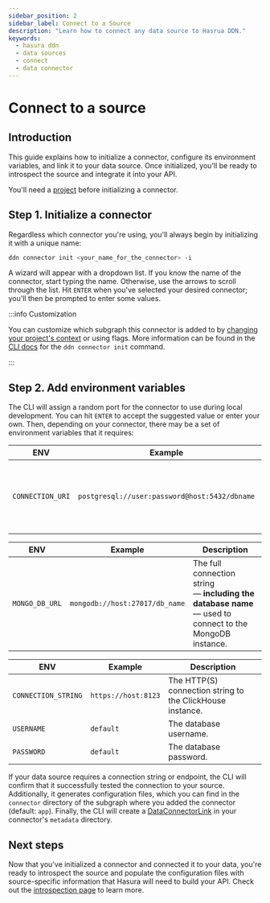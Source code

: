 ```yaml
---
sidebar_position: 2
sidebar_label: Connect to a Source
description: "Learn how to connect any data source to Hasrua DDN."
keywords:
  - hasura ddn
  - data sources
  - connect
  - data connector
---
```



# Connect to a source

## Introduction

This guide explains how to initialize a connector, configure its environment variables, and link it to your data source.
Once initialized, you'll be ready to introspect the source and integrate it into your API.

You'll need a [project](/cli/commands/ddn_supergraph_init.mdx) before initializing a connector.

## Step 1. Initialize a connector

Regardless which connector you're using, you'll always begin by initializing it with a unique name:

```sh title="Initialize a new connector in a project directory:"
ddn connector init <your_name_for_the_connector> -i
```

A wizard will appear with a dropdown list. If you know the name of the connector, start typing the name. Otherwise, use
the arrows to scroll through the list. Hit `ENTER` when you've selected your desired connector; you'll then be prompted
to enter some values.

:::info Customization

You can customize which subgraph this connector is added to by
[changing your project's context](/cli/commands/ddn_context.mdx) or using flags. More information can be found in the
[CLI docs](/cli/commands/ddn_connector_init.mdx) for the `ddn connector init` command.

:::

## Step 2. Add environment variables

The CLI will assign a random port for the connector to use during local development. You can hit `ENTER` to accept the
suggested value or enter your own. Then, depending on your connector, there may be a set of environment variables that
it requires:

<Tabs groupId="source-preference" className="api-tabs">

<TabItem value="PostgreSQL" label="PostgreSQL">

| ENV              | Example                                       | Description                                                            |
| ---------------- | --------------------------------------------- | ---------------------------------------------------------------------- |
| `CONNECTION_URI` | `postgresql://user:password@host:5432/dbname` | The full connection string used to connect to the PostgreSQL database. |

</TabItem>
<TabItem value="MongoDB" label="MongoDB">

| ENV            | Example                        | Description                                                                                             |
| -------------- | ------------------------------ | ------------------------------------------------------------------------------------------------------- |
| `MONGO_DB_URL` | `mongodb://host:27017/db_name` | The full connection string — **including the database name** — used to connect to the MongoDB instance. |

</TabItem>
<TabItem value="ClickHouse" label="ClickHouse">

| ENV                 | Example             | Description                                               |
| ------------------- | ------------------- | --------------------------------------------------------- |
| `CONNECTION_STRING` | `https://host:8123` | The HTTP(S) connection string to the ClickHouse instance. |
| `USERNAME`          | `default`           | The database username.                                    |
| `PASSWORD`          | `default`           | The database password.                                    |

</TabItem>

</Tabs>

If your data source requires a connection string or endpoint, the CLI will confirm that it successfully tested the
connection to your source. Additionally, it generates configuration files, which you can find in the `connector`
directory of the subgraph where you added the connector (default: `app`). Finally, the CLI will create a
[DataConnectorLink](/supergraph-modeling/data-connector-links.mdx) in your connector's `metadata` directory.

## Next steps

Now that you've initialized a connector and connected it to your data, you're ready to introspect the source and
populate the configuration files with source-specific information that Hasura will need to build your API. Check out the
[introspection page](/data-sources/introspect-a-source.mdx) to learn more.
